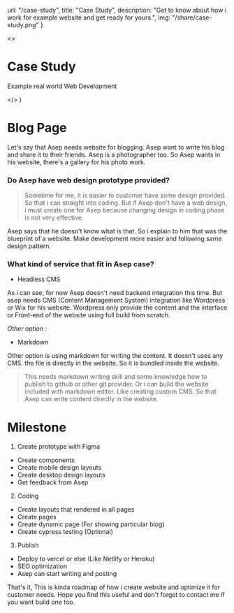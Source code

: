 
  url: "/case-study",
  title: "Case Study",
  description: "Get to know about how i work for example website and get ready for yours.",
  img: "/share/case-study.png"
}

  <>
    <h1>Case Study</h1>
    <p>Example real world Web Development</p>
  </>
)

# Blog Page

Let's say that Asep needs website for blogging. Asep want to write his blog and share it to their friends. Asep is a photographer too. So Asep wants in his website, there's a gallery for his photo work.

### Do Asep have web design prototype provided?

> Sometime for me, it is easier to customer have some design provided. So that i can straight into coding. But if Asep don't have a web design, i must create one for Asep because changing design in coding phase is not very effective.

Asep says that he doesn't know what is that. So i explain to him that was the blueprint of a website. Make development more easier and following same design pattern.

### What kind of service that fit in Asep case?

- Headless CMS

As i can see, for now Asep doesn't need backend integration this time. But asep needs CMS (Content Management System) integration like Wordpress or Wix for his website. Wordpress only provide the content and the interface or Front-end of the website using full build from scratch.

*Other option :*

- Markdown

Other option is using markdown for writing the content. It doesn't uses any CMS. the file is directly in the website. So it is bundled inside the website.

> This needs markdown writing skill and some knowledge how to publish to github or other git provider. Or i can build the website included with markdown editor. Like creating custom CMS. So that Asep can write content directly in the website.

# Milestone

1. Create prototype with Figma
- Create components
- Create mobile design layouts
- Create desktop design layouts
- Get feedback from Asep
2. Coding
- Create layouts that rendered in all pages
- Create pages
- Create dynamic page (For showing particular blog)
- Create cypress testing (Optional)
3. Publish
- Deploy to vercel or else (Like Netlify or Heroku)
- SEO optimization
- Asep can start writing and posting

That's it, This is kinda roadmap of how i create website and optimize it for customer needs. Hope you find this useful and don't forget to contact me if you want build one too.
